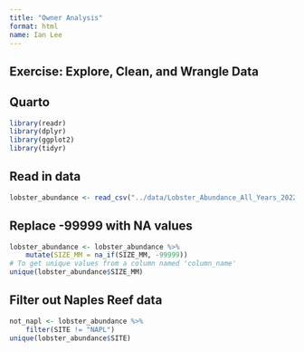 ```yaml
---
title: "Owner Analysis"
format: html
name: Ian Lee
---
```


## Exercise: Explore, Clean, and Wrangle Data

## Quarto

```r
library(readr)
library(dplyr)
library(ggplot2)
library(tidyr)
```

## Read in data
```r
lobster_abundance <- read_csv("../data/Lobster_Abundance_All_Years_20220829.csv")
```

## Replace -99999 with NA values
```r
lobster_abundance <- lobster_abundance %>% 
    mutate(SIZE_MM = na_if(SIZE_MM, -99999))
# To get unique values from a column named 'column_name'
unique(lobster_abundance$SIZE_MM)
```

## Filter out Naples Reef data
```r
not_napl <- lobster_abundance %>% 
    filter(SITE != "NAPL")
unique(lobster_abundance$SITE)
```

